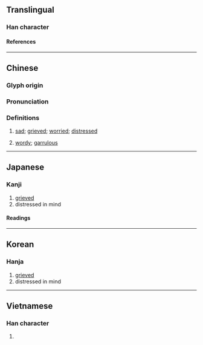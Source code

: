 {{character info/new}}
==Translingual==

===Han character===
{{Han char|rn=61|rad=心|as=02|sn=5|four=97020|canj=PSH,XPSH|ids=⿰忄刀}}

====References====
{{Han ref|kx=0375.080|dkj=10305|dj=0702.050|hdz=42268.080|uh=5FC9}}

----

==Chinese==
{{zh-forms}}

===Glyph origin===
{{Han etym}}

===Pronunciation===
{{zh-pron
|m=dāo
|c=dou1,tou1
|mc=y
|oc=y
|cat=a
}}

===Definitions===
{{zh-hanzi}}

# {{lb|zh|literary}} [[sad]]; [[grieved]]; [[worried]]; [[distressed]]
# {{lb|zh|literary}} [[wordy]]; [[garrulous]]

----

==Japanese==

===Kanji===
{{ja-kanji|grade=|rs=心02}}

# [[grieved]]
# distressed in mind

====Readings====
{{ja-readings
|on=とう
|kun=うれえる
}}

----

==Korean==

===Hanja===
{{ko-hanja|도}}

# [[grieved]]
# distressed in mind

----

==Vietnamese==

===Han character===
{{vi-readings|rs=心02|reading=đau}}

# {{rfdef|vi|sort=心02}}